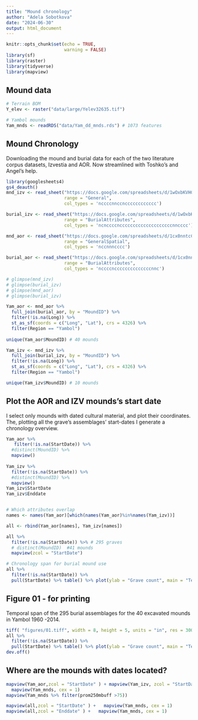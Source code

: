 ```yaml
---
title: "Mound chronology"
author: "Adela Sobotkova"
date: "2024-06-30"
output: html_document
---
```


```r
knitr::opts_chunk$set(echo = TRUE,
                      warning = FALSE)
library(sf)
library(raster)
library(tidyverse)
library(mapview)
```

## Mound data
```r
# Terrain BOM
Y_elev <- raster("data/large/Yelev32635.tif")

# Yambol mounds
Yam_mnds <- readRDS("data/Yam_dd_mnds.rds") # 1073 features
```

## Mound Chronology
Downloading the mound and burial data for each of the two literature corpus datasets, Izvestia and AOR. Now streamlined with Toshko's and Angel's help.
```r
library(googlesheets4)
gs4_deauth()
mnd_izv <- read_sheet("https://docs.google.com/spreadsheets/d/1wOxbKVHGNHox4h86Z5ZXXADUubMJofC1KqDLMLT13a8/edit#gid=369527838", 
                      range = "General",
                      col_types = 'nccccnnccncccccccccccc')

burial_izv <- read_sheet("https://docs.google.com/spreadsheets/d/1wOxbKVHGNHox4h86Z5ZXXADUubMJofC1KqDLMLT13a8/edit#gid=369527838", 
                      range = "BurialAttributes",
                      col_types = 'ncnccccnccccccccccccccccccccnncccc')

mnd_aor <- read_sheet("https://docs.google.com/spreadsheets/d/1cx0nntcCLgrwQvCvvIYkjFJ-TnoJ0QRJfTgrf2qEEv4/edit#gid=1795672216", 
                      range = "GeneralSpatial",
                      col_types = 'nccnnncccc')

burial_aor <- read_sheet("https://docs.google.com/spreadsheets/d/1cx0nntcCLgrwQvCvvIYkjFJ-TnoJ0QRJfTgrf2qEEv4/edit#gid=1795672216", 
                      range = "BurialAttributes",
                      col_types = 'nccccnccccccccccccccnnc')

# glimpse(mnd_izv)
# glimpse(burial_izv)
# glimpse(mnd_aor)
# glimpse(burial_izv)

Yam_aor <- mnd_aor %>% 
  full_join(burial_aor, by = "MoundID") %>% 
  filter(!is.na(Long)) %>% 
  st_as_sf(coords = c("Long", "Lat"), crs = 4326) %>% 
  filter(Region == "Yambol") 
 
unique(Yam_aor$MoundID) # 40 mounds

Yam_izv <- mnd_izv %>% 
  full_join(burial_izv, by = "MoundID") %>% 
  filter(!is.na(Long)) %>% 
  st_as_sf(coords = c("Long", "Lat"), crs = 4326) %>% 
  filter(Region == "Yambol")

unique(Yam_izv$MoundID) # 10 mounds

```

## Plot the AOR and IZV mounds's start date
I select only mounds with dated cultural material, and plot their coordinates.
The, plotting all the grave's assemblages' start-dates I generate a chronology overview.
```r
Yam_aor %>% 
   filter(!is.na(StartDate)) %>% 
  #distinct(MoundID) %>% 
  mapview()
  
Yam_izv %>% 
  filter(!is.na(StartDate)) %>% 
  #distinct(MoundID) %>% 
  mapview()
Yam_izv$StartDate
Yam_izv$Enddate


# Which attributes overlap
names <- names(Yam_aor)[which(names(Yam_aor)%in%names(Yam_izv))]

all <- rbind(Yam_aor[names], Yam_izv[names])

all %>% 
  filter(!is.na(StartDate)) %>% # 295 graves
  # distinct(MoundID)  #41 mounds
  mapview(zcol = "StartDate")

# Chronology span for burial mound use
all %>% 
  filter(!is.na(StartDate)) %>% 
  pull(StartDate) %>% table() %>% plot(ylab = "Grave count", main = "Temporal span of 295 burial assemblages from 40 mounds in Yambol")

```

## Figure 01 - for printing
Temporal span of the 295 burial assemblages for the 40 excavated mounds in Yambol 1960 -2014.
```r
tiff( "figures/01.tiff", width = 8, height = 5, units = "in", res = 300)
all %>% 
  filter(!is.na(StartDate)) %>% 
  pull(StartDate) %>% table() %>% plot(ylab = "Grave count", main = "Temporal span of 295 burial assemblages from 40 mounds in Yambol")
dev.off()
```

## Where are the mounds with dates located?

```r
mapview(Yam_aor,zcol = "StartDate" ) + mapview(Yam_izv, zcol = "StartDate") + 
  mapview(Yam_mnds, cex = 1)
mapview(Yam_mnds %>% filter(prom250mbuff >75))

mapview(all,zcol = "StartDate" ) +   mapview(Yam_mnds, cex = 1)
mapview(all,zcol = "Enddate" ) +   mapview(Yam_mnds, cex = 1)

```
